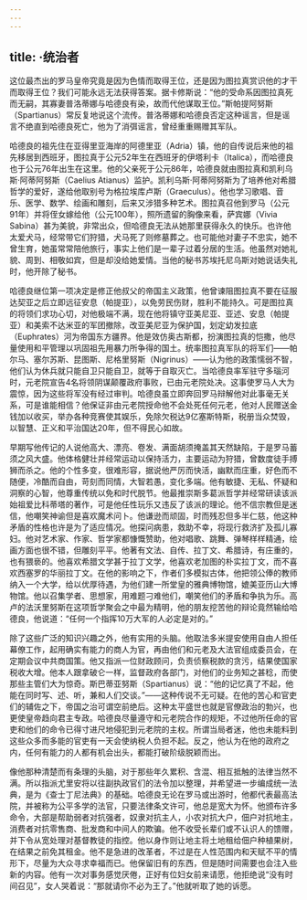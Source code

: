 ```yaml
---
---
---
```

title: ·统治者
---




这位最杰出的罗马皇帝究竟是因为色情而取得王位，还是因为图拉真赏识他的才干而取得王位？我们可能永远无法获得答案。据卡修斯说：“他的受命系因图拉真死而无嗣，其寡妻普洛蒂娜与哈德良有染，故而代他谋取王位。”斯帕提阿努斯（Spartianus）常反复地说这个流传。普洛蒂娜和哈德良否定这种谣言，但是谣言不绝直到哈德良死亡，他为了消弭谣言，曾经重重赐赠其军队。

哈德良的祖先住在亚得里亚海岸的阿德里亚（Adria）镇，他的自传说后来他的祖先移居到西班牙，图拉真于公元52年生在西班牙的伊塔利卡（Italica），而哈德良也于公元76年出生在这里。他的父亲死于公元86年，哈德良就由图拉真和凯利乌斯·阿蒂阿努斯（Caelius Atianus）监护。凯利乌斯·阿蒂阿努斯为了培养他对希腊哲学的爱好，遂给他取别号为格拉埃库卢斯（Graeculus）。他也学习歌唱、音乐、医学、数学、绘画和雕刻，后来又涉猎多种艺术。图拉真召他到罗马（公元91年）并将侄女嫁给他（公元100年），照所遗留的胸像来看，萨宾娜（Vivia Sabina）甚为美貌，非常出众，但哈德良无法从她那里获得永久的快乐。也许他太爱犬马，经常带它们狩猎，犬马死了则修墓葬之。也可能他对妻子不忠实，她不曾生育，她虽常常陪他旅行，事实上他们是一辈子过着分居的生活。他虽然对她礼貌、周到、相敬如宾，但是却没给她爱情。当他的秘书苏埃托尼乌斯对她说话失礼时，他开除了秘书。

哈德良继位第一项决定是修正他叔父的帝国主义政策，他曾谏阻图拉真不要在征服达契亚之后立即远征安息（帕提亚），以免劳民伤财，胜利不能持久。可是图拉真的将领们求功心切，对他极端不满，现在他将镇守亚美尼亚、亚述、安息（帕提亚）和美索不达米亚的军团撤除，改亚美尼亚为保护国，划定幼发拉底（Euphrates）河为帝国东方疆界。他是效仿奥古斯都，扮演图拉真的恺撒，他尽量使用和平管理以巩固祖先用暴力所争得的国土。统率图拉真军队的将军们——帕尔马、塞尔苏斯、昆图斯、尼格里努斯（Nigrinus）——认为他的政策懦弱不智，他们认为休兵就只能自卫只能自卫，就等于自取灭亡。当哈德良率军驻守多瑙河时，元老院宣告4名将领阴谋颠覆政府事败，已由元老院处决。这事使罗马人大为震惊，因为这些将军没有经过审判。哈德良虽立即奔回罗马辩解他对此事毫无关系，可是谁能相信？他保证非由元老院授命他不会处死任何元老，他对人民赠送金钱加以收买，举办各种竞赛使其娱乐，免除欠税达9亿塞斯特斯，税册当众焚毁，以智慧、正义和平治国达20年，但不得民心如故。

早期写他传记的人说他高大、漂亮、卷发、满面胡须掩盖其天然缺陷，于是罗马蓄须之风大盛。他体格健壮并经常运动以保持活力，主要运动为狩猎，曾数度徒手搏狮而杀之。他的个性多变，很难形容，据说他严厉而快活，幽默而庄重，好色而不随便，冷酷而自由，苛刻而同情，大智若愚，变化多端。他有敏捷、无私、怀疑和洞察的心智，他尊重传统以免和时代脱节。他最推崇斯多葛派哲学并经常研读该派始祖爱比科蒂塔的著作，可是他任性玩乐又违反了该派的理论。他不信宗教但是迷信，他嘲笑神谕但是喜欢魔术问卜。他谦逊而顽固，时而残忍但多半仁慈，他这种矛盾的性格也许是为了适应情况。他探问病患，救助不幸，将现行救济扩及孤儿寡妇。他对艺术家、作家、哲学家都慷慨赞助，他对唱歌、跳舞、弹琴样样精通，绘画方面也很不错，但雕刻平平。他著有文法、自传、拉丁文、希腊诗，有庄重的，也有猥亵的。他喜欢希腊文学甚于拉丁文学，他喜欢老加图的朴实拉丁文，而不喜欢西塞罗的华丽拉丁文。在他的影响之下，作者们多模拟古体，他把领公俸的教师纳入一个大学，给以优厚待遇，为他们建一所堂皇的雅典博物馆，媲美亚历山大博物馆。他以召集学者、思想家，用难题刁难他们，嘲笑他们的矛盾和争执为乐。高卢的法沃里努斯在这项哲学聚会之中最为精明，他的朋友挖苦他的辩论竟然输给哈德良，他说道：“任何一个指挥10万大军的人必定是对的。”

除了这些广泛的知识兴趣之外，他有实用的头脑。他取法多米提安使用自由人担任幕僚工作，起用确实有能力的商人为官，再由他们和元老及大法官组成委员会，在定期会议中共商国策。他又指派一位财政顾问，负责侦察税款的贪污，结果使国家税收大增。他本人跟拿破仑一样，监督政府各部门，对他们的业务知之甚稔，而使那些主管们大为惊奇。斯巴蒂亚努斯（Spartianus）说：“他的记忆真了不起，他能在同时写、述、听，兼和人们交谈。”——这种传说不无可疑。在他的苦心和官吏们的辅佐之下，帝国之治可谓空前绝后。这种太平盛世也就是官僚政治的勃兴，也更使皇帝趋向君主专政。哈德良尽量遵守和元老院合作的规矩，不过他所任命的官吏和他们的命令已得寸进尺地侵犯到元老院的主权。所谓当局者迷，他也未能料到这些众多而多能的官吏有一天会使纳税人负担不起。反之，他认为在他的政府之内，任何有能力的人都有机会出头，都能打破阶级脱颖而出。

像他那种清楚而有条理的头脑，对于那些年久累积、含混、相互抵触的法律当然不满。所以指派尤里安将以往副执政官们的法令加以整理，并希望进一步编成统一法典，是为《查士丁尼法典》的基础。哈德良无论在罗马或出游时，他都代表最高法院，并被称为公平多学的法官，只要法律条文许可，他总是宽大为怀。他颁布许多命令，大部是帮助弱者对抗强者，奴隶对抗主人，小农对抗大户，佃户对抗地主，消费者对抗零售商、批发商和中间人的欺骗。他不收受长辈们或不认识人的馈赠，并下令从宽处理对基督教徒的指控。他以身作则让地主将土地租给佃户种植果树，在结果之前免其租金。他不是急进的改革者，不过是在人性范围内和天赋不平的情形下，尽量为大众寻求幸福而已。他保留旧有的东西，但是随时间需要也会注入些新的内容。他有一次对事务感觉厌倦，正好有位妇女前来请愿，他拒绝说“没有时间召见”，女人哭着说：“那就请你不必为王了。”他就听取了她的诉愿。